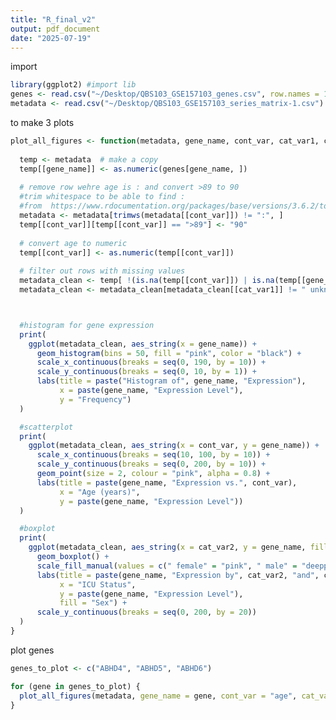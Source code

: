 ```yaml
---
title: "R_final_v2"
output: pdf_document
date: "2025-07-19"
---
```

import
```r
library(ggplot2) #import lib
genes <- read.csv("~/Desktop/QBS103_GSE157103_genes.csv", row.names = 1)
metadata <- read.csv("~/Desktop/QBS103_GSE157103_series_matrix-1.csv")
```

to make 3 plots
```r
plot_all_figures <- function(metadata, gene_name, cont_var, cat_var1, cat_var2) {
  
  temp <- metadata  # make a copy
  temp[[gene_name]] <- as.numeric(genes[gene_name, ])
  
  # remove row wehre age is : and convert >89 to 90
  #trim whitespace to be able to find : 
  #from  https://www.rdocumentation.org/packages/base/versions/3.6.2/topics/trimws
  metadata <- metadata[trimws(metadata[[cont_var]]) != ":", ]
  temp[[cont_var]][temp[[cont_var]] == ">89"] <- "90"
  
  # convert age to numeric
  temp[[cont_var]] <- as.numeric(temp[[cont_var]])
  
  # filter out rows with missing values
  metadata_clean <- temp[ !(is.na(temp[[cont_var]]) | is.na(temp[[gene_name]])), ]
  metadata_clean <- metadata_clean[metadata_clean[[cat_var1]] != " unknown", ]



  #histogram for gene expression 
  print(
    ggplot(metadata_clean, aes_string(x = gene_name)) +
      geom_histogram(bins = 50, fill = "pink", color = "black") +
      scale_x_continuous(breaks = seq(0, 190, by = 10)) +
      scale_y_continuous(breaks = seq(0, 10, by = 1)) +
      labs(title = paste("Histogram of", gene_name, "Expression"),
           x = paste(gene_name, "Expression Level"),
           y = "Frequency")
  )

  #scatterplot
  print(
    ggplot(metadata_clean, aes_string(x = cont_var, y = gene_name)) +
      scale_x_continuous(breaks = seq(10, 100, by = 10)) +
      scale_y_continuous(breaks = seq(0, 200, by = 10)) +
      geom_point(size = 2, colour = "pink", alpha = 0.8) +
      labs(title = paste(gene_name, "Expression vs.", cont_var),
           x = "Age (years)",
           y = paste(gene_name, "Expression Level"))
  )

  #boxplot
  print(
    ggplot(metadata_clean, aes_string(x = cat_var2, y = gene_name, fill = cat_var1)) +
      geom_boxplot() +
      scale_fill_manual(values = c(" female" = "pink", " male" = "deeppink")) +
      labs(title = paste(gene_name, "Expression by", cat_var2, "and", cat_var1),
           x = "ICU Status",
           y = paste(gene_name, "Expression Level"),
           fill = "Sex") +
      scale_y_continuous(breaks = seq(0, 200, by = 20))
  )
}


```


plot genes
```r
genes_to_plot <- c("ABHD4", "ABHD5", "ABHD6")

for (gene in genes_to_plot) {
  plot_all_figures(metadata, gene_name = gene, cont_var = "age", cat_var1 = "sex", cat_var2 = "icu_status")
}
```




